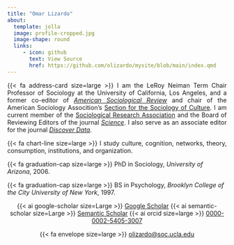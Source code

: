 ```yaml
---
title: "Omar Lizardo"
about:
  template: jolla
  image: profile-cropped.jpg
  image-shape: round
  links:
     - icon: github
       text: View Source
       href: https://github.com/olizardo/mysite/blob/main/index.qmd
---
```


<p align="justify"> 
{{< fa address-card size=large >}} I am the LeRoy Neiman Term Chair Professor of Sociology at the University of California, Los Angeles, and a former co-editor of [*American Sociological Review*](https://journals.sagepub.com/home/asr) and chair of the American Sociology Assocition's [Section for the Sociology of Culture](https://asaculturesection.org/). I am current member of the [Sociological Research Association](https://www.sociological-research-assoc.org/) and the Board of Reviewing Editors of the journal [*Science*](https://www.science.org/journal/science). I also serve as an associate editor for the journal [*Discover Data*](https://www.springer.com/journal/44248). 
</p>

<p align="justify"> 
{{< fa chart-line size=large >}} I study culture, cognition, networks, theory, consumption, institutions, and organization.
</p>

<p align="left"> 
{{< fa graduation-cap size=large >}} PhD in Sociology, *University of Arizona*, 2006.
</p>

<p align="left"> 
{{< fa graduation-cap size=large >}} BS in Psychology, *Brooklyn College of the City University of New York*, 1997.
</p>

<center>
{{< ai google-scholar size=Large >}} [Google Scholar](https://scholar.google.com/citations?user=Lt5nMNkAAAAJ&hl=en) {{< ai semantic-scholar size=Large >}} [Semantic Scholar](https://www.semanticscholar.org/author/Omar-Lizardo/2632398) {{< ai orcid size=large >}} [0000-0002-5405-3007](https://orcid.org/0000-0002-5405-3007)

{{< fa envelope size=large >}} [olizardo@soc.ucla.edu](mailto:olizardo@soc.ucla.edu)
</center >